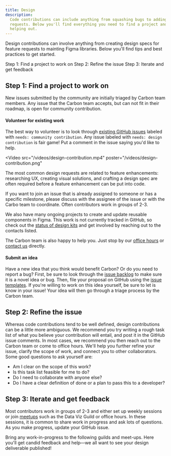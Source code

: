 ```yaml
---
title: Design
description:
  Code contributions can include anything from squashing bugs to adding feature
  requests. Below you'll find everything you need to find a project and start
  helping out.
---
```



<PageDescription>

Design contributions can involve anything from creating design specs for feature
requests to mainting Figma libraries. Below you'll find tips and best practices
to get started.

</PageDescription>

<AnchorLinks>

<AnchorLink>Step 1: Find a project to work on</AnchorLink>
<AnchorLink>Step 2: Refine the issue</AnchorLink>
<AnchorLink>Step 3: Iterate and get feedback</AnchorLink>

</AnchorLinks>

## Step 1: Find a project to work on

New issues submitted by the community are initially triaged by Carbon team
members. Any issue that the Carbon team accepts, but can not fit in their
roadmap, is open for community contribution.

#### Volunteer for existing work

The best way to volunteer is to look through
[existing GitHub issues](https://github.com/carbon-design-system/carbon/issues?q=is%3Aopen+is%3Aissue+label%3A%22needs%3A+community+contribution%22+)
labeled with `needs: community contribution`. Any issue labeled with
`needs: design contribution` is fair game! Put a comment in the issue saying
you'd like to help.

<Video
  src="/videos/design-contribution.mp4"
  poster="/videos/design-contribution.png"
>
  <track
    kind="captions"
    default
    src="/videos/vtt/cdesignode-contribuion.vtt"
    srcLang="en"
  />
</Video>

The most common design requests are related to feature enhancements: researching
UX, creating visual solutions, and crafting a design spec are often required
before a feature enhancement can be put into code.

If you want to join an issue that is already assigned to someone or has a
specific milestone, please discuss with the assignee of the issue or with the
Carbo team to coordinate. Often contributors work in groups of 2-3.

We also have many ongoing projects to create and update reusable components in
Figma. This work is not currently tracked in GitHub, so check out the
[status of design kits](https://www.figma.com/file/CFMtqV5Nztdbm0mi2UiDLg/Library-%2B-Template-Planning?type=design&node-id=3713-26762&mode=design&t=HqvAYXUeccKNMstT-0)
and get involved by reaching out to the contacts listed.

The Carbon team is also happy to help you. Just stop by our
[office hours](/whats-happening/meetups/) or [contact us](/help/contact-us/)
directly.

#### Submit an idea

Have a new idea that you think would benefit Carbon? Or do you need to report a
bug? First, be sure to look through the
[issue backlog](https://github.com/carbon-design-system/carbon/issues) to make
sure it is a novel idea or bug. Then, file your proposal on GitHub using the
[issue templates](https://github.com/carbon-design-system/carbon/issues/new/choose).
If you're willing to work on this idea yourself, be sure to let is know in your
issue! Your idea will then go through a triage process by the Carbon team.

## Step 2: Refine the issue

Whereas code contributions tend to be well defined, design contributions can be
a little more ambiguous. We recommend you try writing a rough task list of what
you believe your contribution will entail, and post it in the GitHub issue
comments. In most cases, we recommend you then reach out to the Carbon team or
come to office hours. We'll help you further refine your issue, clarify the
scope of work, and connect you to other collaborators. Some good questions to
ask yourself are:

- Am I clear on the scope of this work?
- Is this task list feasible for me to do?
- Do I need to collaborate with anyone else?
- Do I have a clear definition of done or a plan to pass this to a developer?

## Step 3: Iterate and get feedback

Most contributors work in groups of 2-3 and either set up weekly sessions or
join [meetups](/whats-happening/meetups/#carbon-office-hours) such as the Data
Viz Guild or office hours. In these sessions, it is common to share work in
progress and ask lots of questions. As you make progress, update your GitHub
issue.

Bring any work-in-progress to the following guilds and meet-ups. Here you'll get
candid feedback and help—we all want to see your design deliverable published!
